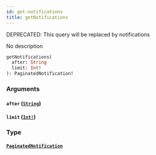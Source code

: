 ```yaml
---
id: get-notifications
title: getNotifications
---
```


<span class="badge badge--warning">DEPRECATED: This query will be replaced by notifications</span>

No description

```graphql
getNotifications(
  after: String
  limit: Int!
): PaginatedNotification!

```

### Arguments

#### `after` ([`String`](/docs/graphql/scalars/string))

#### `limit` ([`Int!`](/docs/graphql/scalars/int))

### Type

#### [`PaginatedNotification`](/docs/graphql/objects/paginated-notification)
